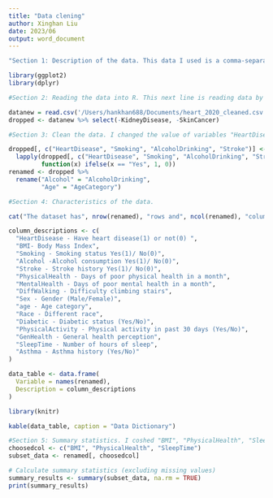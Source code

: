 ```yaml
---
title: "Data clening"
author: Xinghan Liu
date: 2023/06
output: word_document
---
```

``` r
"Section 1: Description of the data. This data I used is a comma-separated values (CSV) file containing health information for individuals' HeartDisease conditions.The dataset originally comes from the CDC and is a major part of the Behavioral Risk Factor Surveillance System (BRFSS). Factors like BMI, Physical Health,and Mental Health are contineous variables. Other lifestyle habits like smoking, alcoholm Diabetic,Physical Activity and General Health are binary variables.Age is category variable.  The data is in a flat file that is delimited, each data point within a record is separated by a specific character- comma (',')."

```

```r
library(ggplot2)
library(dplyr)
```

```r
#Section 2: Reading the data into R. This next line is reading data by using base R command - read.csv. And then I used dplyr to create a subset called 'dropped' of the original data, it drooped the last two variables. 

datanew = read.csv('/Users/hankhan688/Documents/heart_2020_cleaned.csv')
dropped <- datanew %>% select(-KidneyDisease, -SkinCancer)
```

```r
#Section 3: Clean the data. I changed the value of variables "HeartDisease", "Smoking", "AlcoholDrinking", "Stroke" from " Yes/No" to "1 or 0". And also renamed the two vriables.

dropped[, c("HeartDisease", "Smoking", "AlcoholDrinking", "Stroke")] <- 
  lapply(dropped[, c("HeartDisease", "Smoking", "AlcoholDrinking", "Stroke")], 
         function(x) ifelse(x == "Yes", 1, 0))
renamed <- dropped %>%
  rename("Alcohol" = "AlcoholDrinking",
         "Age" = "AgeCategory")

```

```r
#Section 4: Characteristics of the data. 

cat("The dataset has", nrow(renamed), "rows and", ncol(renamed), "columns. The names of the columns and a brief description of each are in the table below:\n")

column_descriptions <- c(
  "HeartDisease - Have heart disease(1) or not(0) ",
  "BMI- Body Mass Index",
  "Smoking - Smoking status Yes(1)/ No(0)",
  "Alcohol -Alcohol consumption Yes(1)/ No(0)",
  "Stroke - Stroke history Yes(1)/ No(0)",
  "PhysicalHealth - Days of poor physical health in a month",
  "MentalHealth - Days of poor mental health in a month",
  "DiffWalking - Difficulty climbing stairs",
  "Sex - Gender (Male/Female)",
  "age - Age category",
  "Race - Different race",
  "Diabetic - Diabetic status (Yes/No)",
  "PhysicalActivity - Physical activity in past 30 days (Yes/No)",
  "GenHealth - General health perception",
  "SleepTime - Number of hours of sleep",
  "Asthma - Asthma history (Yes/No)"
)

data_table <- data.frame(
  Variable = names(renamed),
  Description = column_descriptions
)

library(knitr)

kable(data_table, caption = "Data Dictionary")
```

```r
#Section 5: Summary statistics. I coshed "BMI", "PhysicalHealth", "SleepTime" these three variables:
choosedcol <- c("BMI", "PhysicalHealth", "SleepTime")
subset_data <- renamed[, choosedcol]

# Calculate summary statistics (excluding missing values)
summary_results <- summary(subset_data, na.rm = TRUE)
print(summary_results)
```

